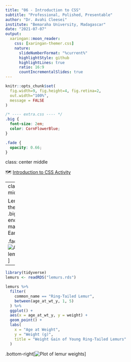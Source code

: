 ```yaml
---
title: "06 - Introduction to CSS"
subtitle: "Professional, Polished, Presentable"
author: "Dr. Avahi Cleesei"
institute: "Bemaraha University, Madagascar"
date: "2021-07-07"
output:
  xaringan::moon_reader:
    css: [xaringan-themer.css]
    nature:
      slideNumberFormat: "%current%"
      highlightStyle: github
      highlightLines: true
      ratio: 16:9
      countIncrementalSlides: true
---
```


```r
knitr::opts_chunk$set(
  fig.width=9, fig.height=4, fig.retina=2, 
  out.width="100%",
  message = FALSE
)
```

```css
/* ---- extra.css ---- */
.big {
  font-size: 2em;
  color: CornFlowerBlue;
}

.fade {
  opacity: 0.66;
}
```

class: center middle

🗺 [Introduction to CSS Activity](https://presentable-user2021.netlify.app/materials/act-02/06-css-into/#activity)

---
class: center middle

Lemurs are the .big[most endangered] mammals on Earth

.fade[
![A cute lemur](lemur.jpg)
]






---

```r
library(tidyverse)
lemurs <- readRDS("lemurs.rds")

lemurs %>%
  filter(
    common_name == "Ring-Tailed Lemur",
    between(age_at_wt_y, 1, 5)
  ) %>%
  ggplot() +
  aes(x = age_at_wt_y, y = weight) +
  geom_point() +
  labs(
    x = "Age at Weight",
    y = "Weight (g)",
    title = "Weight Gain of Young Ring-Tailed Lemurs"
  )
```

.bottom-right[![Plot of lemur weights](06-end_files/figure-html/lemur-weight-1.png)]

<style>
.bottom-right {
  position: absolute;
  bottom: 1.5em;
  right: 2em;
  width: 450px;
  height: 200px;
  border: 2px solid gray;
}
</style>
